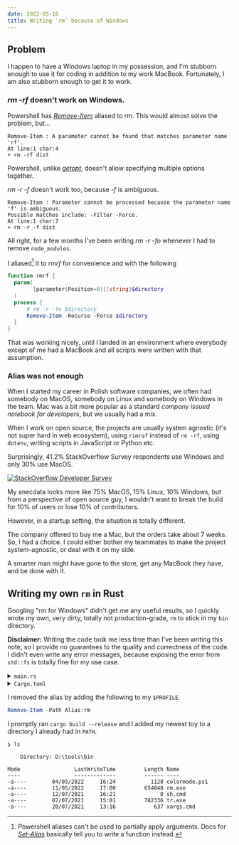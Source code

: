 ```yaml
---
date: 2022-05-16
title: Writing `rm` because of Windows
---
```


## Problem

I happen to have a Windows laptop in my possession, and I'm stubborn enough to
use it for coding in addition to my work MacBook. Fortunately, I am also
stubborn enough to get it to work.

### _rm -rf_ doesn't work on Windows.

Powershell has _[Remove-Item]_ aliased to _rm_. This would almost solve the
problem, but...

```
Remove-Item : A parameter cannot be found that matches parameter name 'rf'.
At line:1 char:4
+ rm -rf dist
```

Powershell, unlike _[getopt]_, doesn't allow specifying multiple options
together.

_rm -r -f_ doesn't work too, because _-f_ is ambiguous.

```
Remove-Item : Parameter cannot be processed because the parameter name 'f' is ambiguous.
Possible matches include: -Filter -Force.
At line:1 char:7
+ rm -r -f dist
```

All right, for a few months I've been writing _rm -r -fo_ whenever I had to
remove `node_modules`.

I aliased[^1] it to _rmrf_ for convenience and with the following

```powershell
function rmrf {
  param(
        [parameter(Position=0)][string]$directory
  )
  process {
      # rm -r -fo $directory
      Remove-Item -Recurse -Force $directory
  }
}
```

[^1]:
    Powershell aliases can't be used to partially apply arguments. Docs for
    _[Set-Alias]_ basically tell you to write a function instead.

[remove-item]:
  https://docs.microsoft.com/en-us/powershell/module/microsoft.powershell.management/remove-item?view=powershell-7.2
[getopt]: https://en.wikipedia.org/wiki/Getopt
[set-alias]:
  https://docs.microsoft.com/en-us/powershell/module/microsoft.powershell.utility/set-alias?view=powershell-7#example-5-create-an-alias-for-a-command-with-parameters

That was working nicely, until I landed in an environment where everybody except
of me had a MacBook and all scripts were written with that assumption.

### Alias was not enough

When I started my career in Polish software companies, we often had somebody on
MacOS, somebody on Linux and somebody on Windows in the team. Mac was a bit more
popular as a standard _company issued notebook for developers_, but we usually
had a mix.

When I work on open source, the projects are usually system agnostic (it's not
super hard in web ecosystem), using `rimraf` instead of `rm -rf`, using
`dotenv`, writing scripts in JavaScript or Python etc.

[`rimraf`]: https://www.npmjs.com/package/rimraf

Surprisingly, 41.2% StackOverflow Survey respondents use Windows and only 30%
use MacOS.

[![StackOverflow Developer Survey](https://old-hasparus.netlify.app/static/f96ce0f11fa55211b0739e3d97faf5cd/fe9f1/2022-05-14-14-47-10.png)](https://insights.stackoverflow.com/survey/2021#most-popular-technologies-op-sys-prof)

My anecdata looks more like 75% MacOS, 15% Linux, 10% Windows, but from a
perspective of open source guy, I wouldn't want to break the build for 10% of
users or lose 10% of contributors.

However, in a startup setting, the situation is totally different.

The company offered to buy me a Mac, but the orders take about 7 weeks. So, I
had a choice. I could either bother my teammates to make the project
system-agnostic, or deal with it on my side.

A smarter man might have gone to the store, get any MacBook they have, and be
done with it.

## Writing my own `rm` in Rust

Googling "rm for Windows" didn't get me any useful results, so I quickly wrote
my own, very dirty, totally not production-grade, `rm` to stick in my `bin`
directory.

<Callout>

**Disclaimer:** Writing the code took me less time than I've been writing this
note, so I provide no guarantees to the quality and correctness of the code. I
didn't even write any error messages, because exposing the error from `std::fs`
is totally fine for my use case.

</Callout>

<details>
  <summary><code>main.rs</code></summary>

```rust
use clap::Parser;

#[derive(Parser, Debug)]
#[clap(author, version, about, long_about = None)]
struct Args {
  #[clap(short, long)]
  recursive: bool,

  #[clap(short, long)]
  force: bool,

  #[clap()]
  files: Vec<String>,
}

fn rm(args: Args) -> std::io::Result<()> {
  for file in args.files {
      if args.recursive {
          if args.force {
              std::fs::remove_dir_all(file)?;
          } else {
              std::fs::remove_dir(file)?;
          }
      } else {
          std::fs::remove_file(file)?;
      }
  }

  return std::io::Result::Ok(());
}

fn main() {
  let args = Args::parse();
  Result::unwrap(rm(args))
}
```

</details>

<details>
<summary><code>Cargo.toml</code></summary>

```toml
[package]
name = "rust-rm"
version = "0.1.0"
edition = "2021"

[dependencies]
clap = { version = "3.1.18", features = ["derive"] }
```

</details>

I removed the alias by adding the following to my `$PROFILE`.

```powershell
Remove-Item -Path Alias:rm
```

I promptly ran `cargo build --release` and I added my newest toy to a directory
I already had in `PATH`.

```
❯ ls

    Directory: D:\tools\bin

Mode                 LastWriteTime         Length Name
----                 -------------         ------ ----
-a----        04/05/2022     16:24           1128 colormode.ps1
-a----        11/05/2022     17:00         654848 rm.exe
-a----        12/07/2021     16:21              8 sh.cmd
-a----        07/07/2021     15:01         782336 tr.exe
-a----        20/07/2021     13:16            637 xargs.cmd
```
